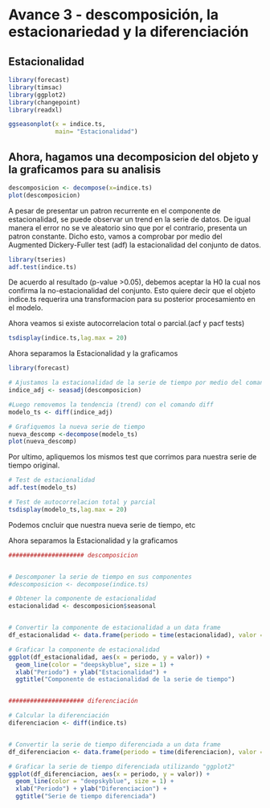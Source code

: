 # Avance 3 - descomposición, la estacionariedad y la diferenciación

## Estacionalidad {#Estacion}

```r
library(forecast)
library(timsac)
library(ggplot2)
library(changepoint)
library(readxl)

ggseasonplot(x = indice.ts,
             main= "Estacionalidad")

```


## Ahora, hagamos una decomposicion del objeto y la graficamos para su analisis

```r

descomposicion <- decompose(x=indice.ts)
plot(descomposicion)

```

A pesar de presentar un patron recurrente en el componente de estacionalidad, se puede observar un trend en la serie de datos. De igual manera el error no se ve aleatorio sino que por el contrario, presenta un patron constante. Dicho esto, vamos a comprobar por medio del Augmented Dickery-Fuller test (adf) la estacionalidad del conjunto de datos.


```r
library(tseries)
adf.test(indice.ts)

```
De acuerdo al resultado (p-value >0.05), debemos aceptar la H0 la cual nos confirma la no-estacionalidad del conjunto. Esto quiere decir que el objeto indice.ts requerira una transformacion para su posterior procesamiento en el modelo.

Ahora veamos si existe autocorrelacion total o parcial.(acf y pacf tests)

```r
tsdisplay(indice.ts,lag.max = 20)
```

Ahora separamos la Estacionalidad y la graficamos

```r
library(forecast)

# Ajustamos la estacionalidad de la serie de tiempo por medio del comando seasadj
indice_adj <- seasadj(descomposicion)

#Luego removemos la tendencia (trend) con el comando diff
modelo_ts <- diff(indice_adj)

# Grafiquemos la nueva serie de tiempo
nueva_descomp <-decompose(modelo_ts)
plot(nueva_descomp)

```
Por ultimo, apliquemos los mismos test que corrimos para nuestra serie de tiempo original.

```r

# Test de estacionalidad
adf.test(modelo_ts)

# Test de autocorrelacion total y parcial
tsdisplay(modelo_ts,lag.max = 20)
```


Podemos cncluir que nuestra nueva serie de tiempo, etc


########
Ahora separamos la Estacionalidad y la graficamos

```r
##################### descomposicion


# Descomponer la serie de tiempo en sus componentes
#descomposicion <- decompose(indice.ts)

# Obtener la componente de estacionalidad
estacionalidad <- descomposicion$seasonal


# Convertir la componente de estacionalidad a un data frame
df_estacionalidad <- data.frame(periodo = time(estacionalidad), valor = estacionalidad)

# Graficar la componente de estacionalidad
ggplot(df_estacionalidad, aes(x = periodo, y = valor)) +
  geom_line(color = "deepskyblue", size = 1) +
  xlab("Periodo") + ylab("Estacionalidad") +
  ggtitle("Componente de estacionalidad de la serie de tiempo")


##################### diferenciación

# Calcular la diferenciación
diferenciacion <- diff(indice.ts)


# Convertir la serie de tiempo diferenciada a un data frame
df_diferenciacion <- data.frame(periodo = time(diferenciacion), valor = diferenciacion)

# Graficar la serie de tiempo diferenciada utilizando "ggplot2"
ggplot(df_diferenciacion, aes(x = periodo, y = valor)) +
  geom_line(color = "deepskyblue", size = 1) +
  xlab("Periodo") + ylab("Diferenciacion") +
  ggtitle("Serie de tiempo diferenciada")


```

